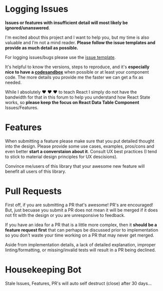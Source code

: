 
<Meta title="Getting Started/Features & Issues" id="getting-started-issues" />

# Logging Issues

**Issues or features with insufficient detail will most likely be ignored/unanswered**.

I'm excited about this project and I want to help you, but my time is also valuable and I'm not a mind reader. **Please follow the issue templates and provide as much detail as possible.**

For logging issues/bugs please use the [issue template](https://github.com/jbetancur/react-data-table-component-br/tree/master/.github/ISSUE_TEMPLATE).

It's helpful to know the versions, steps to reproduce, and it's **especially nice to have a [codesandbox](https://codesandbox.io/s/react-data-table-sandbox-ccyuu)** when possible or at least your component code. The more details you provide me the faster we can get a fix as needed.

While I absolutely ❤️ ❤️ ❤️ to teach React I simply do not have the bandwidth for that in this forum to help you understand how React State works, so **please keep the focus on React Data Table Component** Issues/Features.

# Features

When submitting a feature please make sure that you put detailed thought into the design. Please provide some use cases, examples, pros/cons and even better **start a converstaion about it**.
Consult UX best practices (I tend to stick to material design principles for UX descisions).

Convince me/users of this library that your awesome new feature will benefit all users of this library.

# Pull Requests

First off, if you are submitting a PR that's awesome! PR's are encouraged! But, just becuase you submit a PR does not mean it will be merged if it does not fit with the design or you are unresponsive to feedback.

If you have an idea for a PR that is a little more complex, then it **should be a feature request first** that can perhaps be discussed prior to implementation so you don't waste your time working on a PR that may never get merged.

Aside from implementation details, a lack of detailed explanation, improper linting/formatting, or missing/invalid tests will result in a PR being declined.

# Housekeeping Bot

Stale Issues, Features, PR's will auto self destruct (close) after 30 days...
